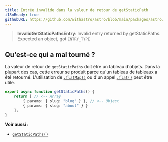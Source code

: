 ```yaml
---
title: Entrée invalide dans la valeur de retour de getStaticPath
i18nReady: true
githubURL: https://github.com/withastro/astro/blob/main/packages/astro/src/core/errors/errors-data.ts
---
```


> **InvalidGetStaticPathsEntry**: Invalid entry returned by getStaticPaths. Expected an object, got `ENTRY_TYPE`

## Qu'est-ce qui a mal tourné ?
La valeur de retour de `getStaticPaths` doit être un tableau d'objets. Dans la plupart des cas, cette erreur se produit parce qu'un tableau de tableaux a été retourné. L'utilisation de [`.flatMap()`](https://developer.mozilla.org/fr-FR/docs/Web/JavaScript/Reference/Global_Objects/Array/flatMap) ou d'un appel [`.flat()`](https://developer.mozilla.org/fr-FR/docs/Web/JavaScript/Reference/Global_Objects/Array/flat) peut être utile.

```ts title="pages/blog/[id].astro"
export async function getStaticPaths() {
	return [ // <-- Array
		{ params: { slug: "blog" } }, // <-- Object
		{ params: { slug: "about" } }
	];
}
```

**Voir aussi :**
-  [`getStaticPaths()`](/fr/reference/routing-reference/#getstaticpaths)
